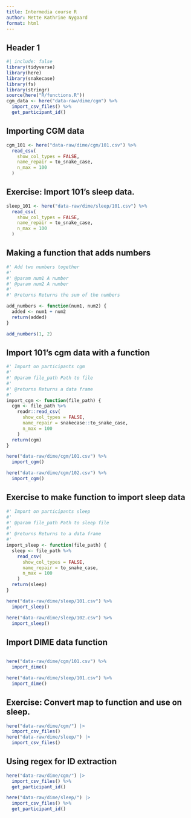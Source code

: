 ```yaml
---
title: Intermedia course R
author: Mette Kathrine Nygaard
format: html
---
```


## Header 1

```r
#| include: false
library(tidyverse)
library(here)
library(snakecase)
library(fs)
library(stringr)
source(here("R/functions.R"))
cgm_data <- here("data-raw/dime/cgm") %>%
  import_csv_files() %>%
  get_participant_id()
```


## Importing CGM data

```r
cgm_101 <- here("data-raw/dime/cgm/101.csv") %>%
  read_csv(
    show_col_types = FALSE,
    name_repair = to_snake_case,
    n_max = 100
  )
```

## Exercise: Import 101's sleep data.
```r
sleep_101 <- here("data-raw/dime/sleep/101.csv") %>%
  read_csv(
    show_col_types = FALSE,
    name_repair = to_snake_case,
    n_max = 100
  )
```

## Making a function that adds numbers

```r
#' Add two numbers together
#'
#' @param num1 A number
#' @param num2 A number
#'
#' @returns Returns the sum of the numbers

add_numbers <- function(num1, num2) {
  added <- num1 + num2
  return(added)
}

add_numbers(1, 2)
```

## Import 101's cgm data with a function

```r
#' Import on participants cgm
#'
#' @param file_path Path to file
#'
#' @returns Returns a data frame
#'
import_cgm <- function(file_path) {
  cgm <- file_path %>%
    readr::read_csv(
      show_col_types = FALSE,
      name_repair = snakecase::to_snake_case,
      n_max = 100
    )
  return(cgm)
}

here("data-raw/dime/cgm/101.csv") %>%
  import_cgm()

here("data-raw/dime/cgm/102.csv") %>%
  import_cgm()
```
 
## Exercise to make function to import sleep data
 
```r
#' Import on participants sleep
#'
#' @param file_path Path to sleep file
#'
#' @returns Returns to a data frame
#'
import_sleep <- function(file_path) {
  sleep <- file_path %>%
    read_csv(
      show_col_types = FALSE,
      name_repair = to_snake_case,
      n_max = 100
    )
  return(sleep)
}

here("data-raw/dime/sleep/101.csv") %>%
  import_sleep()

here("data-raw/dime/sleep/102.csv") %>%
  import_sleep()
```
## Import DIME data function

```r
```

```r
here("data-raw/dime/cgm/101.csv") %>%
  import_dime()

here("data-raw/dime/sleep/101.csv") %>%
  import_dime()
```

## Exercise: Convert map to function and use on sleep.

```r
here("data-raw/dime/cgm/") |>
  import_csv_files()
here("data-raw/dime/sleep/") |>
  import_csv_files()
```


## Using regex for ID extraction


```r
here("data-raw/dime/cgm/") |>
  import_csv_files() %>%
  get_participant_id()

here("data-raw/dime/sleep/") |>
  import_csv_files() %>%
  get_participant_id()
```
